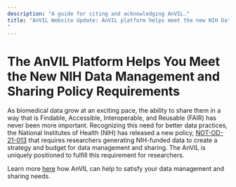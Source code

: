 ```yaml
---
description: "A guide for citing and acknowledging AnVIL."
title: "AnVIL Website Update: AnVIL platform helps meet the new NIH Data Management and Sharing policy requirements
"
---
```


# The AnVIL Platform Helps You Meet the New NIH Data Management and Sharing Policy Requirements

As biomedical data grow at an exciting pace, the ability to share them in a way that is Findable, Accessible, Interoperable, and Reusable (FAIR) has never been more important. Recognizing this need for better data practices, the National Institutes of Health (NIH) has released a new policy, [NOT-OD-21-013](https://grants.nih.gov/grants/guide/notice-files/NOT-OD-21-013.html) that requires researchers generating NIH-funded data to create a strategy and budget for data management and sharing. The AnVIL is uniquely positioned to fulfill this requirement for researchers.

Learn more [here](https://terra.bio/anvil-platform-helps-meet-the-new-nih-data-management-and-sharing-policy-requirements/) how AnVIL can help to satisfy your data management and sharing needs.
